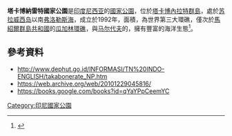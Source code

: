 {{coord|6|41|S|121|9|E|format=dms|display=title}}
{{Infobox protected area 
| name = 塔卡博納雷特國家公園
| iucn_category = II
| photo = Keindahan Taman Nasional Takabonerate.jpg
| photo_width = 280
| photo_caption = 塔卡博內特國家公園旅遊區
| map = Indonesia
| map_caption = 塔卡博內特國家公園在加里曼丹位置
| map_width = 280
| location = [[印度尼西亚|印度尼西亚]][[弗洛勒斯海|弗洛勒斯海]]
| coordinates = {{coord|6|41|S|121|9|E|display=inline|name=倍吞克理渾國家公園}}
| area = {{convert|2,200|km2}}
| established = 1992
| visitation_num = 
| visitation_year = 
| governing_body = 
}}

'''塔卡博納雷特國家公園'''是[[印度尼西亚|印度尼西亚]]的[[國家公園|國家公園]]，位於[[塔卡博內拉特群島|塔卡博內拉特群島]]，處於[[苏拉威西岛|苏拉威西岛]]以南[[弗洛勒斯海|弗洛勒斯海]]，成立於1992年，面積{{convert|2,200|km2}}，為世界第三大環礁，僅次於[[馬紹爾群島|馬紹爾群島共和國]]的[[瓜加林環礁|瓜加林環礁]]，與[[马尔代夫|马尔代夫]]的{{le|胡瓦杜環礁|Huvadhu Atoll}}，擁有豐富的海洋生態<ref name="UNESCO_t2005">{{cite web | url=https://whc.unesco.org/en/tentativelists/2005/ | title=Taka Bonerate National Park | publisher=聯合國教科文組織 | accessdate=2021-03-18 | language=en | archive-date=2012-01-13 | archive-url=https://web.archive.org/web/20120113044117/http://whc.unesco.org/en/tentativelists/2005/ | dead-url=no }}</ref>。

==參考資料==
{{reflist}}
* http://www.dephut.go.id/INFORMASI/TN%20INDO-ENGLISH/takabonerate_NP.htm {{Wayback|url=http://www.dephut.go.id/INFORMASI/TN%20INDO-ENGLISH/takabonerate_NP.htm |date=20101229045816 }}
* https://web.archive.org/web/20101229045816/
* https://books.google.com/books?id=qYaYPpCeemYC {{Wayback|url=https://books.google.com/books?id=qYaYPpCeemYC |date=20200819204054 }}

{{Indonesia-geo-stub}}
[[Category:印尼國家公園|Category:印尼國家公園]]